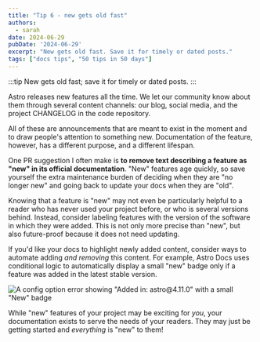 ```yaml
---
title: "Tip 6 - new gets old fast"
authors:
  - sarah
date: 2024-06-29
pubDate: '2024-06-29'
excerpt: "New gets old fast. Save it for timely or dated posts."
tags: ["docs tips", "50 tips in 50 days"]
---
```


:::tip
New gets old fast; save it for timely or dated posts.
:::

Astro releases new features all the time. We let our community know about them through several content channels: our blog, social media, and the project CHANGELOG in the code repository. 

All of these are announcements that are meant to exist in the moment and to draw people's attention to something new. Documentation of the feature, however, has a different purpose, and a different lifespan.

One PR suggestion I often make is **to remove text describing a feature as "new" in its official documentation**. "New" features age quickly, so save yourself the extra maintenance burden of deciding when they are "no longer new" and going back to update your docs when they are "old".

Knowing that a feature is "new" may not even be particularly helpful to a reader who has never used your project before, or who is several versions behind. Instead, consider labeling features with the version of the software in which they were added. This is not only more precise than "new", but also future-proof because it does not need updating.

If you'd like your docs to highlight newly added content, consider ways to automate adding *and removing* this content. For example, Astro Docs uses conditional logic to automatically display a small "new" badge only if a feature was added in the latest stable version.

![A config option `error` showing "Added in: astro@4.11.0" with a small "New" badge](../../../assets/new-badge.webp)

While "new" features of your project may be exciting for *you*, your documentation exists to serve the needs of your readers. They may just be getting started and *everything* is "new" to them!


<LinkCard title="See the whole list of tips!" href="/blog/50-docs-tips-in-50-days" />